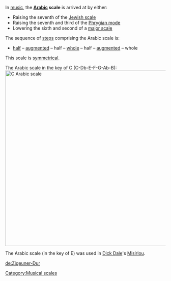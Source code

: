 In [[music]], the '''[[Arabic]] scale''' is arrived at by either: 
*Raising the seventh of the [[Jewish scale]]
*Raising the seventh and third of the [[Phrygian mode]]
*Lowering the sixth and second of a [[major scale]]

The sequence of [[step]]s comprising the Arabic scale is:
*[[minor second|half]] &ndash; [[minor third|augmented]] &ndash; half &ndash; [[major second|whole]] &ndash; half &ndash; [[minor third|augmented]] &ndash; whole

This scale is [[symmetrical]].

The Arabic scale in the key of C (C-Db-E-F-G-Ab-B):
[[Image:C Arabic scale.PNG|550px|C Arabic scale]]

The Arabic scale (in the key of E) was used in [[Dick Dale]]'s [[Misirlou]].

{{music-theory-stub}}
[[Category:Musical scales]]

[[de:Zigeuner-Dur]]